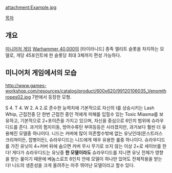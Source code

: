 {{{+1 '''Venomthrope'''}}}

attachment:Example.jpg

[[목차]]

== 개요 ==
[[미니어처 게임]] [[Warhammer 40,000]]의 [타이라니드] 종족 엘리트 슬롯을 차지하는 모델로, 개당 45포인트에 한 슬롯당 최대 3체까지 편성 가능하다.

== 미니어처 게임에서의 모습 ==
http://www.games-workshop.com/resources/catalog/product/600x620/99120106035_Venomthropes02.jpg
7판에서 등장한 모형.

S 4. T 4. W 2. A 2.로 준수한 능력치에 기본적으로 자신의 I를 상승시키는 Lash Whip, 근접전중 단 한번 근접전 중인 적에게 피해를 입힐수 있는 Toxic Miasma를 보유하고, 기본적으로 2+포이즌을 가지고 있으며, 자신을 중심으로 6인치 범위에 슈라우디드를 준다. 과거의 험지이동, 방어수류탄 부여등등은 사라졌지만, 과거보다 훨씬 더 유용해진 모델중 하나이다.
니드는 커버에 많이 의존할수밖에 없는 유닛인데(몬스트러스 크리쳐이든, 잡병이든), 슈라우디드는 니드에게 매우 유용한 룰중 하나이다. 슈라우디드를 가진 유닛이 4+커버 뒤에 숨으면 커버 무시 무기로 쏘지 않는 이상 2+로 세이브를 한다! 게다가 슈라우디드는 유닛중 '''한 모델이라도''' 슈라우디드를 지니면 유닛 전체가 영향을 받는 룰이기 때문에 베놈스로프 6인치 안에 모델이 하나만 있어도 전체적용을 받는다! 니드의 생존성을 크게 올려주는 아주 뛰어난 모델이라고 할수 있다.
